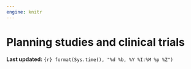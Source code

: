 ```yaml
---
engine: knitr
---
```

# Planning studies and clinical trials {#sec-week10}
**Last updated:** `{r} format(Sys.time(), "%d %b, %Y %I:%M %p %Z")`


